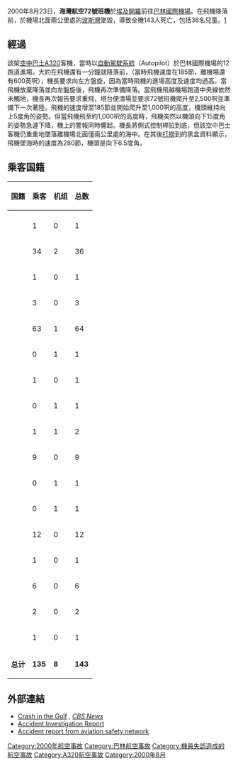 {{Infobox Airliner accident|name=海灣航空72號班機空難|
Crash image=1996-05-11_ATH_A4O-EK_Gulf_Air_(cropped).jpg|
Image caption=涉事的A4O-EK客機，1996年攝於舊雅典國際機場|
Date=2000年8月23日 |
Type=機員失誤|
Site={{BHR}}[[波斯灣|波斯灣]]|
Fatalities=143|
Injuries=0|
Aircraft Type=[[空中巴士A320|空中巴士A320-212]]|
Operator=[[海灣航空|海灣航空]]|
Tail Number=A4O-EK|
|origin={{EGY}}[[開羅國際機場|開羅國際機場]]|
stopover= |
stopover0= |
last_stopover= |
destination={{BHR}}[[巴林國際機場|巴林國際機場]]|
Passengers=135|
Crew=8|
Survivors=0|
}}

2000年8月23日，'''海灣航空72號班機'''於[[埃及|埃及]][[開羅|開羅]]前往[[巴林國際機場|巴林國際機場]]。在飛機降落前，於機場北面兩公里處的[[波斯灣|波斯灣]]墜毀，導致全機143人死亡，包括36名兒童。[http://www.cbsnews.com/htdocs/plane_crashes/gulfair/pe_03.html] {{Wayback|url=http://www.cbsnews.com/htdocs/plane_crashes/gulfair/pe_03.html |date=20080926005233 }}

==經過==
該架[[空中巴士A320|空中巴士A320]]客機，當時以[[自動駕駛系統|自動駕駛系統]]（Autopilot）於巴林國際機場的12跑道進場。大約在飛機還有一分鐘就降落前，（當時飛機速度在185節，離機場還有600英呎），機長要求向左方盤旋，因為當時飛機的進場高度及速度均過高。當飛機放棄降落並向左盤旋後，飛機再次準備降落。當飛機飛越機場跑道中央線依然未觸地，機長再次報告要求重飛，塔台便清場並要求72號班機爬升至2,500呎並準備下一次著陸。飛機的速度增至185節並開始爬升至1,000呎的高度，機頭維持向上5度角的姿勢。但當飛機飛至約1,000呎的高度時，飛機突然以機頭向下15度角的姿勢急遽下降，機上的警報同時響起。機長將側式控制桿拉到底，但該空中巴士客機仍重重地墜落離機場北面僅兩公里處的海中。在其後[[打撈|打撈]]到的黑盒資料顯示，飛機墜海時的速度為280節，機頭是向下6.5度角。
== 乘客国籍 ==
{|class="wikitable" 
|-bgcolor=ccccff
!rowspan=1|国籍||colspan=1|乘客||colspan=1|机组||colspan=1|总数
|-bgcolor=ccccff
|-valign=top
|{{AUS}}||1||0||1
|-valign=top
|{{BHR}}||34||2||36
|-valign=top
|{{CAN}}||1||0||1
|-valign=top
|{{PRC}}||3||0||3
|-valign=top
|{{EGY}}||63||1||64
|-valign=top
|{{IND}}||0||1||1
|-valign=top
|{{KUW}}||1||0||1
|-valign=top
|{{MAR}}||0||1||1
|-valign=top
|{{OMA}}||1||1||2
|-valign=top
|{{PSE}}||9||0||9
|-valign=top
|{{PHI}}||0||1||1
|-valign=top
|{{POL}}||0||1||1
|-valign=top
|{{SAU}}||12||0||12
|-valign=top
|{{SUD}}||1||0||1
|-valign=top
|{{UAE}}||6||0||6
|-valign=top
|{{GBR}}||2||0||2
|-valign=top
|{{USA}}||1||0||1
|-valign=top
|'''总计'''||'''135'''||'''8'''||'''143'''
|}

==外部連結==
* [http://www.cbsnews.com/htdocs/plane_crashes/gulfair/framesource.html Crash in the Gulf] {{Wayback|url=http://www.cbsnews.com/htdocs/plane_crashes/gulfair/framesource.html |date=20010509050152 }}, ''[[CBS_News|CBS News]]''
* [https://web.archive.org/web/20050904002226/http://www.bahrainairport.com/arabic/caa/civil_gf072.htm Accident Investigation Report]
* [http://aviation-safety.net/database/record.php?id=20000823-0&lang=en Accident report from aviation safety network] {{Wayback|url=http://aviation-safety.net/database/record.php?id=20000823-0&lang=en |date=20121010211345 }}

{{2000年航空事故}}
[[Category:2000年航空事故|Category:2000年航空事故]]
[[Category:巴林航空事故|Category:巴林航空事故]]
[[Category:機員失誤造成的航空事故|Category:機員失誤造成的航空事故]]
[[Category:A320航空事故|Category:A320航空事故]]
[[Category:2000年8月|Category:2000年8月]]